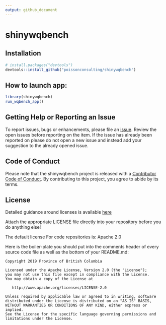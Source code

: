 ```yaml
---
output: github_document
---
```


# shinywqbench

<!-- badges: start -->
<!-- badges: end -->

## Installation

``` r
# install.packages("devtools")
devtools::install_github("poissonconsulting/shinywqbench")
```

## How to launch app:

``` r
library(shinywqbench)
run_wqbench_app()
```

## Getting Help or Reporting an Issue

To report issues, bugs or enhancements, please file an [issue](https://github.com/bcgov/shinywqbench/issues). 
Review the open issues before reporting on the item. 
If the issue has already been reported on please do not open a new issue and instead add your suggestion to the already opened issue. 

## Code of Conduct

Please note that the shinywqbench project is released with a [Contributor Code of Conduct](https://contributor-covenant.org/version/2/1/CODE_OF_CONDUCT.html). By contributing to this project, you agree to abide by its terms.

## License

Detailed guidance around licenses is available 
[here](/BC-Open-Source-Development-Employee-Guide/Licenses.md)

Attach the appropriate LICENSE file directly into your repository before you do anything else!

The default license For code repositories is: Apache 2.0

Here is the boiler-plate you should put into the comments header of every source code file as well as the bottom of your README.md:

    Copyright 2019 Province of British Columbia

    Licensed under the Apache License, Version 2.0 (the "License");
    you may not use this file except in compliance with the License.
    You may obtain a copy of the License at 

       http://www.apache.org/licenses/LICENSE-2.0

    Unless required by applicable law or agreed to in writing, software
    distributed under the License is distributed on an "AS IS" BASIS,
    WITHOUT WARRANTIES OR CONDITIONS OF ANY KIND, either express or implied.
    See the License for the specific language governing permissions and
    limitations under the License.